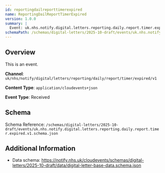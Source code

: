 ```yaml
---
id: reportingdailreporttimerexpired
name: ReportingDailReportTimerExpired
version: 1.0.0
summary: |
  Event: uk.nhs.notify.digital.letters.reporting.daily.report.timer.expired.v1
schemaPath: /schemas/digital-letters/2025-10-draft/events/uk.nhs.notify.digital.letters.reporting.daily.report.timer.expired.v1.schema.json
---
```


## Overview

This is an event.

**Channel**: `uk/nhs/notify/digital/letters/reporting/daily/report/timer/expired/v1`

**Content Type**: `application/cloudevents+json`

**Event Type**: Received

## Schema

Schema Reference: `/schemas/digital-letters/2025-10-draft/events/uk.nhs.notify.digital.letters.reporting.daily.report.timer.expired.v1.schema.json`

<!-- Renders the given schema into the page, as a JSON code block -->
<Schema file="uk.nhs.notify.digital.letters.reporting.daily.report.timer.expired.v1.schema.json" />

<!-- Renders the given schema into the page using a nice Schema component -->
<SchemaViewer file="uk.nhs.notify.digital.letters.reporting.daily.report.timer.expired.v1.schema.json" />

## Additional Information

- Data schema: https://notify.nhs.uk/cloudevents/schemas/digital-letters/2025-10-draft/data/digital-letter-base-data.schema.json
